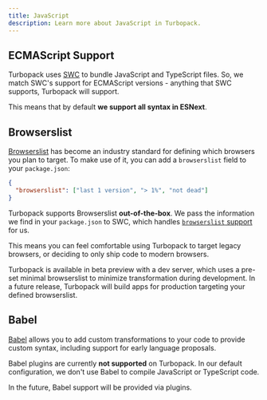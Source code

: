 ```yaml
---
title: JavaScript
description: Learn more about JavaScript in Turbopack.
---
```



## ECMAScript Support

Turbopack uses [SWC](https://swc.rs/) to bundle JavaScript and TypeScript files. So, we match SWC's support for ECMAScript versions - anything that SWC supports, Turbopack will support.

This means that by default **we support all syntax in ESNext**.

## Browserslist

[Browserslist](https://github.com/browserslist/browserslist) has become an industry standard for defining which browsers you plan to target. To make use of it, you can add a `browserslist` field to your `package.json`:

```json title="package.json"
{
  "browserslist": ["last 1 version", "> 1%", "not dead"]
}
```

Turbopack supports Browserslist **out-of-the-box**. We pass the information we find in your `package.json` to SWC, which handles [`browserslist` support](https://swc.rs/docs/configuration/supported-browsers) for us.

This means you can feel comfortable using Turbopack to target legacy browsers, or deciding to only ship code to modern browsers.

<Callout type="info">
  Turbopack is available in beta preview with a dev server, which uses a pre-set
  minimal browserslist to minimize transformation during development. In a
  future release, Turbopack will build apps for production targeting your
  defined browserslist.
</Callout>

## Babel

[Babel](https://babel.dev/) allows you to add custom transformations to your code to provide custom syntax, including support for early language proposals.

Babel plugins are currently **not supported** on Turbopack. In our default configuration, we don't use Babel to compile JavaScript or TypeScript code.

In the future, Babel support will be provided via plugins.
